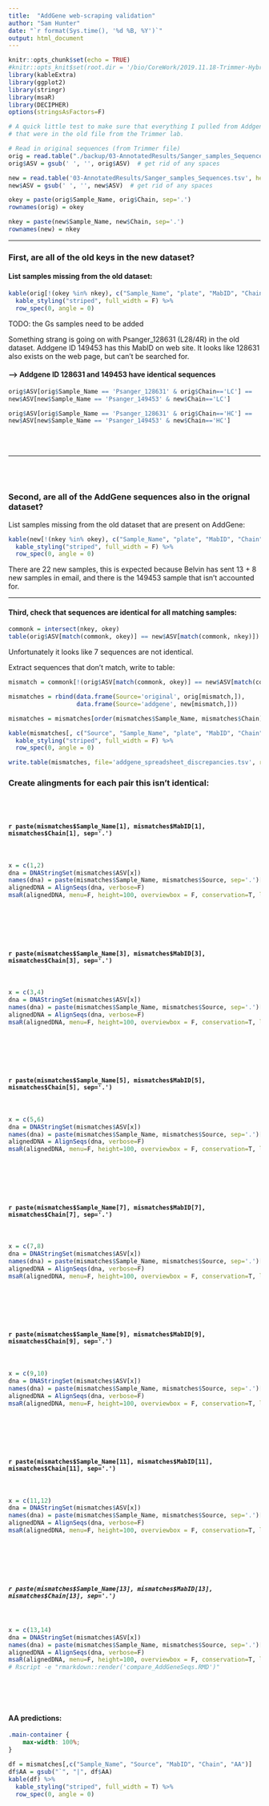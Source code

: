 ```yaml
---
title:  "AddGene web-scraping validation"
author: "Sam Hunter"
date: "`r format(Sys.time(), '%d %B, %Y')`"
output: html_document
---
```


```r
knitr::opts_chunk$set(echo = TRUE)
#knitr::opts_knit$set(root.dir = '/bio/CoreWork/2019.11.18-Trimmer-Hybridoma-Seq/2020-02-07-run-rerun_of_27-samples-SMARTPCR')
library(kableExtra)
library(ggplot2)
library(stringr)
library(msaR)
library(DECIPHER)
options(stringsAsFactors=F)

```


```r
# A quick little test to make sure that everything I pulled from Addgene matches the samples that
# that were in the old file from the Trimmer lab.

# Read in original sequences (from Trimmer file)
orig = read.table("./backup/03-AnnotatedResults/Sanger_samples_Sequences.tsv", header=T, as.is=T, sep='\t')
orig$ASV = gsub(' ', '', orig$ASV)  # get rid of any spaces

new = read.table('03-AnnotatedResults/Sanger_samples_Sequences.tsv', header=T, as.is=T, sep='\t')
new$ASV = gsub(' ', '', new$ASV)  # get rid of any spaces

okey = paste(orig$Sample_Name, orig$Chain, sep='.')
rownames(orig) = okey

nkey = paste(new$Sample_Name, new$Chain, sep='.')
rownames(new) = nkey
```


----------


### First, are all of the old keys in the new dataset?

#### List samples missing from the old dataset:

```r

kable(orig[!(okey %in% nkey), c("Sample_Name", "plate", "MabID", "Chain")]) %>%
  kable_styling("striped", full_width = F) %>%
  row_spec(0, angle = 0)
```



TODO: the Gs samples need to be added


Something strang is going on with Psanger_128631 (L28/4R) in the old dataset. Addgene ID 149453 has this MabID on web site.
It looks like 128631 also exists on the web page, but can't be searched for.

#### ---> Addgene ID 128631 and 149453 have identical sequences

```r
orig$ASV[orig$Sample_Name == 'Psanger_128631' & orig$Chain=='LC'] == 
new$ASV[new$Sample_Name == 'Psanger_149453' & new$Chain=='LC']
```

```r
orig$ASV[orig$Sample_Name == 'Psanger_128631' & orig$Chain=='HC'] == 
new$ASV[new$Sample_Name == 'Psanger_149453' & new$Chain=='HC']
```

\
\


----------

\
\

### Second, are all of the AddGene sequences also in the orignal dataset?

List samples missing from the old dataset that are present on AddGene:
```r
kable(new[!(nkey %in% okey), c("Sample_Name", "plate", "MabID", "Chain")]) %>%
  kable_styling("striped", full_width = F) %>%
  row_spec(0, angle = 0)

```

There are 22 new samples, this is expected because Belvin has sent 13 + 8 new samples in email, 
and there is the 149453 sample that isn't accounted for.

----------


#### Third, check that sequences are identical for all matching samples:
```r
commonk = intersect(nkey, okey)
table(orig$ASV[match(commonk, okey)] == new$ASV[match(commonk, nkey)])
```
Unfortunately it looks like 7 sequences are not identical.

Extract sequences that don't match, write to table:
```r

mismatch = commonk[!(orig$ASV[match(commonk, okey)] == new$ASV[match(commonk, nkey)])]

mismatches = rbind(data.frame(Source='original', orig[mismatch,]), 
                   data.frame(Source='addgene', new[mismatch,]))

mismatches = mismatches[order(mismatches$Sample_Name, mismatches$Chain), ]

kable(mismatches[, c("Source", "Sample_Name", "plate", "MabID", "Chain")]) %>%
  kable_styling("striped", full_width = F) %>%
  row_spec(0, angle = 0)

write.table(mismatches, file='addgene_spreadsheet_discrepancies.tsv', row.names=F, sep='\t')
```


### Create alingments for each pair this isn't identical:


\
\

#### `r paste(mismatches$Sample_Name[1], mismatches$MabID[1], mismatches$Chain[1], sep='.')`

\

```r
x = c(1,2)
dna = DNAStringSet(mismatches$ASV[x])
names(dna) = paste(mismatches$Sample_Name, mismatches$Source, sep='.')[x]
alignedDNA = AlignSeqs(dna, verbose=F)
msaR(alignedDNA, menu=F, height=100, overviewbox = F, conservation=T, labelNameLength=175)

```

\
\
\
\

#### `r paste(mismatches$Sample_Name[3], mismatches$MabID[3], mismatches$Chain[3], sep='.')`

\

```r
x = c(3,4)
dna = DNAStringSet(mismatches$ASV[x])
names(dna) = paste(mismatches$Sample_Name, mismatches$Source, sep='.')[x]
alignedDNA = AlignSeqs(dna, verbose=F)
msaR(alignedDNA, menu=F, height=100, overviewbox = F, conservation=T, labelNameLength=175)

```

\
\
\
\

#### `r paste(mismatches$Sample_Name[5], mismatches$MabID[5], mismatches$Chain[5], sep='.')`

\

```r
x = c(5,6)
dna = DNAStringSet(mismatches$ASV[x])
names(dna) = paste(mismatches$Sample_Name, mismatches$Source, sep='.')[x]
alignedDNA = AlignSeqs(dna, verbose=F)
msaR(alignedDNA, menu=F, height=100, overviewbox = F, conservation=T, labelNameLength=175)

```

\
\
\
\

#### `r paste(mismatches$Sample_Name[7], mismatches$MabID[7], mismatches$Chain[7], sep='.')`

\

```r
x = c(7,8)
dna = DNAStringSet(mismatches$ASV[x])
names(dna) = paste(mismatches$Sample_Name, mismatches$Source, sep='.')[x]
alignedDNA = AlignSeqs(dna, verbose=F)
msaR(alignedDNA, menu=F, height=100, overviewbox = F, conservation=T, labelNameLength=175)

```

\
\
\
\

#### `r paste(mismatches$Sample_Name[9], mismatches$MabID[9], mismatches$Chain[9], sep='.')`

\

```r
x = c(9,10)
dna = DNAStringSet(mismatches$ASV[x])
names(dna) = paste(mismatches$Sample_Name, mismatches$Source, sep='.')[x]
alignedDNA = AlignSeqs(dna, verbose=F)
msaR(alignedDNA, menu=F, height=100, overviewbox = F, conservation=T, labelNameLength=175)

```

\
\
\
\

#### `r paste(mismatches$Sample_Name[11], mismatches$MabID[11], mismatches$Chain[11], sep='.')`

\

```r
x = c(11,12)
dna = DNAStringSet(mismatches$ASV[x])
names(dna) = paste(mismatches$Sample_Name, mismatches$Source, sep='.')[x]
alignedDNA = AlignSeqs(dna, verbose=F)
msaR(alignedDNA, menu=F, height=100, overviewbox = F, conservation=T, labelNameLength=175)

```

\
\
\
\


##### `r paste(mismatches$Sample_Name[13], mismatches$MabID[13], mismatches$Chain[13], sep='.')`

\

```r
x = c(13,14)
dna = DNAStringSet(mismatches$ASV[x])
names(dna) = paste(mismatches$Sample_Name, mismatches$Source, sep='.')[x]
alignedDNA = AlignSeqs(dna, verbose=F)
msaR(alignedDNA, menu=F, height=100, overviewbox = F, conservation=T, labelNameLength=175)
# Rscript -e "rmarkdown::render('compare_AddGeneSeqs.RMD')"

```

\
\
\


#### AA predictions:
```css
.main-container {
    max-width: 100%;
}
```
```r
df = mismatches[,c("Sample_Name", "Source", "MabID", "Chain", "AA")]
df$AA = gsub("`", "|", df$AA)
kable(df) %>%
  kable_styling("striped", full_width = T) %>%
  row_spec(0, angle = 0)
```

